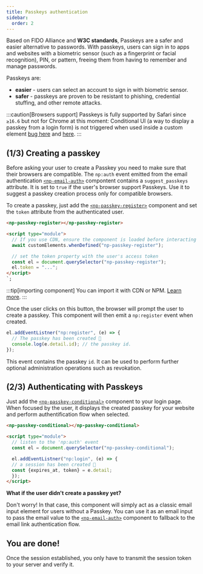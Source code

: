 ```yaml
---
title: Passkeys authentication
sidebar:
  order: 2
---
```


Based on FIDO Alliance and **W3C standards**, Passkeys are a safer and easier alternative to passwords.
With passkeys, users can sign in to apps and websites with a biometric sensor (such as a fingerprint or facial recognition), PIN, or pattern, freeing them from having to remember and manage passwords.

Passkeys are:

- **easier** - users can select an account to sign in with biometric sensor.
- **safer** - passkeys are proven to be resistant to phishing, credential stuffing, and other remote attacks.

:::caution[Browsers support]
Passkeys is fully supported by Safari since `≥16.6` but not for Chrome at this moment:
Conditional UI (a way to display a passkey from a login form) is not triggered when used inside a custom element [bug here](https://bugs.chromium.org/p/chromium/issues/detail?id=1404106) and [here](https://bugs.chromium.org/p/chromium/issues/detail?id=1505191).
:::

## (1/3) Creating a passkey

Before asking your user to create a Passkey you need to make sure that their browsers are compatible.
The `np:auth` event emitted from the email authentication [`<np-email-auth>`](/reference/components/np-email-auth) compontent contains a `suggest_passkeys` attribute.
It is set to `true` if the user's browser support Passkeys. Use it to suggest a passkey creation process only for compatible browsers.

To create a passkey, just add the [`<np-passkey-register>`](/reference/components/np-passkey-register) component and set the `token` attribute from the authenticated user.

```html
<np-passkey-register></np-passkey-register>

<script type="module">
  // If you use CDN, ensure the component is loaded before interacting with it.
  await customElements.whenDefined("np-passkey-register");

  // set the token property with the user's access token
  const el = document.querySelector("np-passkey-register");
  el.token = "...";
</script>
`;
```

:::tip[importing component]
You can import it with CDN or NPM. [Learn more](/reference/components/#how-to-install-it).
:::

Once the user clicks on this button, the browser will prompt the user to create a passkey.
This component will then emit a `np:register` event when created.

```js
el.addEventListner("np:register", (e) => {
  // The passkey has been created 🎉
  console.log(e.detail.id); // the passkey id.
});
```

This event contains the passkey `id`. It can be used to perform further optional administration operations such as revokation.

## (2/3) Authenticating with Passkeys

Just add the [`<np-passkey-conditional>`](/reference/components/np-passkey-conditional) component to your login page.
When focused by the user, it displays the created passkey for your website and perform authentification flow when selected.

```html
<np-passkey-conditional></np-passkey-conditional>

<script type="module">
  // listen to the 'np:auth' event
  const el = document.querySelector("np-passkey-conditional");

  el.addEventListner("np:login", (e) => {
  // a session has been created 🎉
  const {expires_at, token} = e.detail;
  });
</script>
```

**What if the user didn't create a passkey yet?**

Don't worry! In that case, this component will simply act as a classic email input element for users without a Passkey.
You can use it as an email input to pass the email value to the [`<np-email-auth>`](/reference/components/np-email-auth) component to fallback to the email link authentication flow.

## You are done!

Once the session established, you only have to transmit the session token to your server and verify it.


<LinkCard title="Session management" description="Learn how to manage session and verify the session token" href="/guides/session" />

